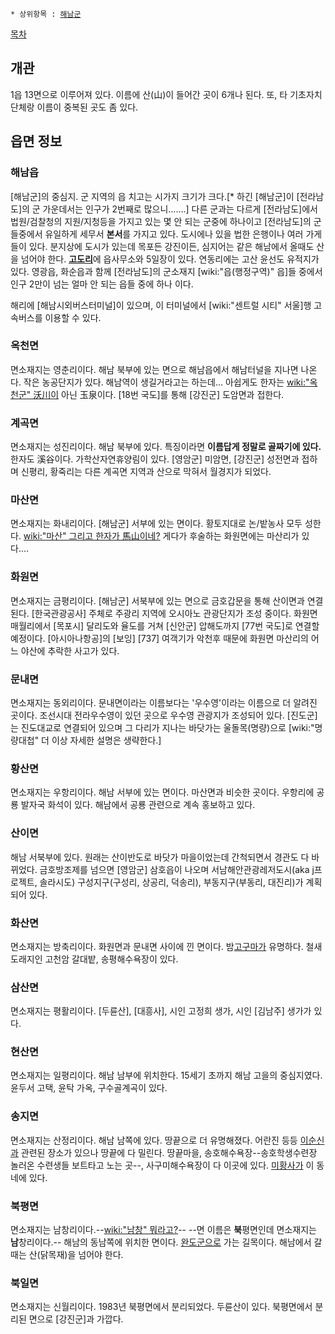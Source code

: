  * 상위항목 : [[해남군]]

[[목차]]
== 개관 ==
1읍 13면으로 이루어져 있다. 이름에 산(山)이 들어간 곳이 6개나 된다. 또, 타 기초자치단체랑 이름이 중복된 곳도 좀 있다.

== 읍면 정보 ==
=== 해남읍 ===
[해남군]의 중심지. 군 지역의 읍 치고는 시가지 크기가 크다.[* 하긴 [해남군]이 [전라남도]의 군 가운데서는 인구가 2번째로 많으니…….] 다른 군과는 다르게 [전라남도]에서 법원/검찰청의 지원/지청등을 가지고 있는 몇 안 되는 군중에 하나이고 [전라남도]의 군 들중에서 유일하게 세무서 '''본서'''를 가지고 있다. 도시에나 있을 법한 은행이나 여러 가게들이 있다. 분지상에 도시가 있는데 목포든 강진이든, 심지어는 같은 해남에서 올때도 산을 넘어야 한다. '''[[고도리]]'''에 읍사무소와 5일장이 있다. 연동리에는 고산 윤선도 유적지가 있다. 영광읍, 화순읍과 함께 [전라남도]의 군소재지 [wiki:"읍(행정구역)" 읍]들 중에서 인구 2만이 넘는 얼마 안 되는 읍들 중에 하나 이다.

해리에 [해남시외버스터미널]이 있으며, 이 터미널에서 [wiki:"센트럴 시티" 서울]행 고속버스를 이용할 수 있다.

=== 옥천면 ===
면소재지는 영춘리이다. 해남 북부에 있는 면으로 해남읍에서 해남터널을 지나면 나온다. 작은 농공단지가 있다. 해남역이 생길거라고는 하는데... 아쉽게도 한자는 [[wiki:"옥천군" 沃川]]이 아닌 玉泉이다. [18번 국도]를 통해 [강진군] 도암면과 접한다.

=== 계곡면 ===
면소재지는 성진리이다. 해남 북부에 있다. 특징이라면 '''이름답게 정말로 골짜기에 있다.''' 한자도 溪谷이다. 가학산자연휴양림이 있다. [영암군] 미암면, [강진군] 성전면과 접하며 신평리, 황죽리는 다른 계곡면 지역과 산으로 막혀서 월경지가 되었다.

=== 마산면 ===
면소재지는 화내리이다. [해남군] 서부에 있는 면이다. 황토지대로 논/밭농사 모두 성한다. [[wiki:"마산" 그리고 한자가 馬山이네?]] 게다가 후술하는 화원면에는 마산리가 있다....

=== 화원면 ===
면소재지는 금평리이다. [해남군] 서북부에 있는 면으로 금호갑문을 통해 산이면과 연결된다. [한국관광공사] 주체로 주광리 지역에 오시아노 관광단지가 조성 중이다. 화원면 매월리에서 [목포시] 달리도와 율도를 거쳐 [신안군] 압해도까지 [77번 국도]로 연결할 예정이다. [아시아나항공]의 [보잉] [737] 여객기가 악천후 때문에 화원면 마산리의 어느 야산에 추락한 사고가 있다.

=== 문내면 ===
면소재지는 동외리이다. 문내면이라는 이름보다는 '우수영'이라는 이름으로 더 알려진 곳이다. 조선시대 전라우수영이 있던 곳으로 우수영 관광지가 조성되어 있다. [진도군]는 진도대교로 연결되어 있으며 그 다리가 지나는 바닷가는 울돌목(명량)으로 [wiki:"명량대첩" 더 이상 자세한 설명은 생략한다.]

=== 황산면 ===
면소재지는 우항리이다. 해남 서부에 있는 면이다. 마산면과 비슷한 곳이다. 우항리에 공룡 발자국 화석이 있다. 해남에서 공룡 관련으로 계속 홍보하고 있다.

=== 산이면 ===
해남 서북부에 있다. 원래는 산이반도로 바닷가 마을이었는데 간척되면서 경관도 다 바뀌었다. 금호방조제를 넘으면 [영암군] 삼호읍이 나오며 서남해안관광레저도시(aka j프로젝트, 솔라시도) 구성지구(구성리, 상공리, 덕송리), 부동지구(부동리, 대진리)가 계획되어 있다.

=== 화산면 ===
면소재지는 방축리이다. 화원면과 문내면 사이에 낀 면이다. 밤[[고구마]]가 유명하다. 철새 도래지인 고천암 갈대밭, 송평해수욕장이 있다.

=== 삼산면 ===
면소재지는 평활리이다. [두륜산], [대흥사], 시인 고정희 생가, 시인 [김남주] 생가가 있다.

=== 현산면 ===
면소재지는 일평리이다. 해남 남부에 위치한다. 15세기 초까지 해남 고을의 중심지였다. 윤두서 고택, 윤탁 가옥, 구수골계곡이 있다.

=== 송지면 ===
면소재지는 산정리이다. 해남 남쪽에 있다. 땅끝으로 더 유명해졌다. 어란진 등등 [[이순신]]과 관련된 장소가 있으나 땅끝에 다 밀린다. 땅끝마을, 송호해수욕장--송호학생수련장 놀러온 수련생들 보트타고 노는 곳--, 사구미해수욕장이 다 이곳에 있다. [[미황사]]가 이 동네에 있다.

=== 북평면 ===
면소재지는 남창리이다.--[[wiki:"남창" 뭐라고?]]-- --면 이름은 '''북'''평면인데 면소재지는 '''남'''창리이다.-- 해남의 동남쪽에 위치한 면이다. [[완도군]]으로 가는 길목이다. 해남에서 갈 때는 산(닭목재)을 넘어야 한다.

=== 북일면 ===
면소재지는 신월리이다. 1983년 북평면에서 분리되었다. 두륜산이 있다. 북평면에서 분리된 면으로 [강진군]과 가깝다.

